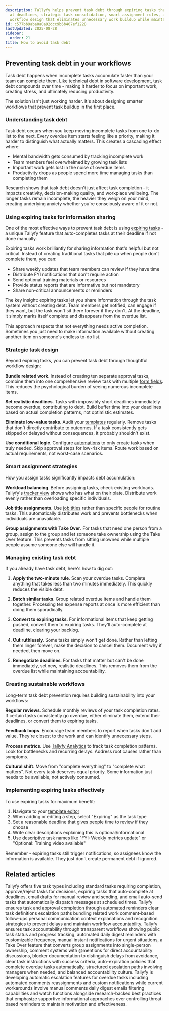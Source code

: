 ```yaml
---
description: Tallyfy helps prevent task debt through expiring tasks that auto-complete
  at deadlines, strategic task consolidation, smart assignment rules, and thoughtful
  workflow design that eliminates unnecessary work buildup while maintaining accountability.
id: c577bb9aba0a0a92dcc9b6b407ef1228
lastUpdated: 2025-08-28
sidebar:
  order: 21
title: How to avoid task debt
---
```



## Preventing task debt in your workflows

Task debt happens when incomplete tasks accumulate faster than your team can complete them. Like technical debt in software development, task debt compounds over time - making it harder to focus on important work, creating stress, and ultimately reducing productivity.

The solution isn't just working harder. It's about designing smarter workflows that prevent task buildup in the first place.

### Understanding task debt

Task debt occurs when you keep moving incomplete tasks from one to-do list to the next. Every overdue item starts feeling like a priority, making it harder to distinguish what actually matters. This creates a cascading effect where:

- Mental bandwidth gets consumed by tracking incomplete work
- Team members feel overwhelmed by growing task lists
- Important work gets lost in the noise of overdue items
- Productivity drops as people spend more time managing tasks than completing them

Research shows that task debt doesn't just affect task completion - it impacts creativity, decision-making quality, and workplace wellbeing. The longer tasks remain incomplete, the heavier they weigh on your mind, creating underlying anxiety whether you're consciously aware of it or not.

### Using expiring tasks for information sharing

One of the most effective ways to prevent task debt is using [expiring tasks](/products/pro/tracking-and-tasks/tasks/what-types-of-tasks-can-i-create-with-tallyfy/) - a unique Tallyfy feature that auto-completes tasks at their deadline if not done manually.

Expiring tasks work brilliantly for sharing information that's helpful but not critical. Instead of creating traditional tasks that pile up when people don't complete them, you can:

- Share weekly updates that team members can review if they have time
- Distribute FYI notifications that don't require action
- Send optional training materials or resources
- Provide status reports that are informative but not mandatory
- Share non-critical announcements or reminders

The key insight: expiring tasks let you share information through the task system without creating debt. Team members get notified, can engage if they want, but the task won't sit there forever if they don't. At the deadline, it simply marks itself complete and disappears from the overdue list.

This approach respects that not everything needs active completion. Sometimes you just need to make information available without creating another item on someone's endless to-do list.

### Strategic task design

Beyond expiring tasks, you can prevent task debt through thoughtful workflow design:

**Bundle related work**. Instead of creating ten separate approval tasks, combine them into one comprehensive review task with multiple [form fields](/products/pro/tracking-and-tasks/tasks/what-are-form-fields-in-tallyfy/). This reduces the psychological burden of seeing numerous incomplete items.

**Set realistic deadlines**. Tasks with impossibly short deadlines immediately become overdue, contributing to debt. Build buffer time into your deadlines based on actual completion patterns, not optimistic estimates.

**Eliminate low-value tasks**. Audit your [templates](/products/pro/documenting/templates/) regularly. Remove tasks that don't directly contribute to outcomes. If a task consistently gets skipped or delayed without consequences, it probably shouldn't exist.

**Use conditional logic**. Configure [automations](/products/pro/documenting/templates/automations/) to only create tasks when truly needed. Skip approval steps for low-risk items. Route work based on actual requirements, not worst-case scenarios.

### Smart assignment strategies

How you assign tasks significantly impacts debt accumulation:

**Workload balancing**. Before assigning tasks, check existing workloads. Tallyfy's [tracker view](/products/pro/tracking-and-tasks/tracker-view/) shows who has what on their plate. Distribute work evenly rather than overloading specific individuals.

**Job title assignments**. Use [job titles](/products/pro/documenting/templates/edit-templates/understanding-assignment-types/) rather than specific people for routine tasks. This automatically distributes work and prevents bottlenecks when individuals are unavailable.

**Group assignments with Take Over**. For tasks that need one person from a group, assign to the group and let someone take ownership using the Take Over feature. This prevents tasks from sitting unowned while multiple people assume someone else will handle it.

### Managing existing task debt

If you already have task debt, here's how to dig out:

1. **Apply the two-minute rule**. Scan your overdue tasks. Complete anything that takes less than two minutes immediately. This quickly reduces the visible debt.

2. **Batch similar tasks**. Group related overdue items and handle them together. Processing ten expense reports at once is more efficient than doing them sporadically.

3. **Convert to expiring tasks**. For informational items that keep getting pushed, convert them to expiring tasks. They'll auto-complete at deadline, clearing your backlog.

4. **Cut ruthlessly**. Some tasks simply won't get done. Rather than letting them linger forever, make the decision to cancel them. Document why if needed, then move on.

5. **Renegotiate deadlines**. For tasks that matter but can't be done immediately, set new, realistic deadlines. This removes them from the overdue list while maintaining accountability.

### Creating sustainable workflows

Long-term task debt prevention requires building sustainability into your workflows:

**Regular reviews**. Schedule monthly reviews of your task completion rates. If certain tasks consistently go overdue, either eliminate them, extend their deadlines, or convert them to expiring tasks.

**Feedback loops**. Encourage team members to report when tasks don't add value. They're closest to the work and can identify unnecessary steps.

**Process metrics**. Use [Tallyfy Analytics](/products/pro/integrations/analytics/) to track task completion patterns. Look for bottlenecks and recurring delays. Address root causes rather than symptoms.

**Cultural shift**. Move from "complete everything" to "complete what matters". Not every task deserves equal priority. Some information just needs to be available, not actively consumed.

### Implementing expiring tasks effectively

To use expiring tasks for maximum benefit:

1. Navigate to your [template editor](/products/pro/documenting/templates/edit-templates/)
2. When adding or editing a step, select "Expiring" as the task type
3. Set a reasonable deadline that gives people time to review if they choose
4. Write clear descriptions explaining this is optional/informational
5. Use descriptive task names like "FYI: Weekly metrics update" or "Optional: Training video available"

Remember - expiring tasks still trigger notifications, so assignees know the information is available. They just don't create permanent debt if ignored.

## Related articles
<CardGrid>
<LinkTitleCard header="<b>Tasks > Step types</b>" href="/products/pro/tracking-and-tasks/tasks/what-types-of-tasks-can-i-create-with-tallyfy/" > Tallyfy offers five task types including standard tasks requiring completion, approve/reject tasks for decisions, expiring tasks that auto-complete at deadlines, email drafts for manual review and sending, and email auto-send tasks that automatically dispatch messages at scheduled times. </LinkTitleCard>
<LinkTitleCard header="<b>How To > Ensure task completion</b>" href="/products/pro/tutorials/how-to/ensure-task-completion/" > Tallyfy ensures task and approval completion through automated reminders clear task definitions escalation paths bundling related work comment-based follow-ups personal communication context explanations and recognition strategies to prevent delays and maintain workflow accountability. </LinkTitleCard>
<LinkTitleCard header="<b>How To > Improve accountability</b>" href="/products/pro/tutorials/how-to/make-people-accountable-for-tasks/" > Tallyfy ensures task accountability through transparent workflows showing public task status and progress tracking, automated daily digest reminders with customizable frequency, manual instant notifications for urgent situations, a Take Over feature that converts group assignments into single-person ownership, comment systems with @mentions for direct accountability discussions, blocker documentation to distinguish delays from avoidance, clear task instructions with success criteria, auto-expiration policies that complete overdue tasks automatically, structured escalation paths involving managers when needed, and balanced accountability culture. </LinkTitleCard>
<LinkTitleCard header="<b>Tasks > Escalating overdue tasks</b>" href="/products/pro/tracking-and-tasks/tasks/task-escalation-for-overdue-items/" > Tallyfy is developing automatic escalation features for overdue tasks including automated comments reassignments and custom notifications while current workarounds involve manual comments daily digest emails filtering capabilities and watch functions alongside research-backed best practices that emphasize supportive informational approaches over controlling threat-based reminders to maintain motivation and effectiveness. </LinkTitleCard>
</CardGrid>